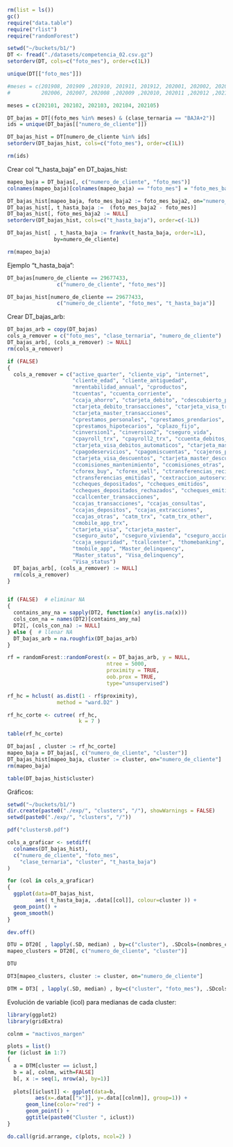 ```r
rm(list = ls())
gc()
require("data.table")
require("rlist")
require("randomForest")
```

```r
setwd("~/buckets/b1/")
DT <- fread("./datasets/competencia_02.csv.gz")
setorderv(DT, cols=c("foto_mes"), order=c(1L))
```

```r
unique(DT[["foto_mes"]])
```

```r
#meses = c(201908, 201909 ,201910, 201911, 201912, 202001, 202002, 202003 ,202004 ,202005,
#          202006, 202007, 202008 ,202009 ,202010, 202011 ,202012 ,202101 ,202102, 202103 ,202104 ,202105)

meses = c(202101, 202102, 202103, 202104, 202105)

DT_bajas = DT[(foto_mes %in% meses) & (clase_ternaria == "BAJA+2")]
ids = unique(DT_bajas[["numero_de_cliente"]])

DT_bajas_hist = DT[numero_de_cliente %in% ids]
setorderv(DT_bajas_hist, cols=c("foto_mes"), order=c(1L))

rm(ids)
```


Crear col "t_hasta_baja" en DT_bajas_hist:
```r
mapeo_baja = DT_bajas[, c("numero_de_cliente", "foto_mes")]
colnames(mapeo_baja)[colnames(mapeo_baja) == "foto_mes"] = "foto_mes_baja2"

DT_bajas_hist[mapeo_baja, foto_mes_baja2 := foto_mes_baja2, on="numero_de_cliente"]
DT_bajas_hist[, t_hasta_baja :=  (foto_mes_baja2 - foto_mes)]
DT_bajas_hist[, foto_mes_baja2 := NULL]
setorderv(DT_bajas_hist, cols=c("t_hasta_baja"), order=c(-1L))

DT_bajas_hist[ , t_hasta_baja := frankv(t_hasta_baja, order=1L), 
               by=numero_de_cliente]

rm(mapeo_baja)
```


Ejemplo "t_hasta_baja":
```r
DT_bajas[numero_de_cliente == 29677433, 
                c("numero_de_cliente", "foto_mes")]
```

```r
DT_bajas_hist[numero_de_cliente == 29677433, 
                c("numero_de_cliente", "foto_mes", "t_hasta_baja")]
```


Crear DT_bajas_arb:
```r
DT_bajas_arb = copy(DT_bajas)
cols_a_remover = c("foto_mes", "clase_ternaria", "numero_de_cliente")
DT_bajas_arb[, (cols_a_remover) := NULL]
rm(cols_a_remover)

if (FALSE)
{
  cols_a_remover = c("active_quarter", "cliente_vip", "internet",
                     "cliente_edad", "cliente_antiguedad",
                     "mrentabilidad_annual", "cproductos",
                     "tcuentas", "ccuenta_corriente",
                     "ccaja_ahorro", "ctarjeta_debito", "cdescubierto_preacordado",
                     "ctarjeta_debito_transacciones", "ctarjeta_visa_transacciones",
                     "ctarjeta_master_transacciones",
                     "cprestamos_personales", "cprestamos_prendarios", 
                     "cprestamos_hipotecarios", "cplazo_fijo",
                     "cinversion1", "cinversion2", "cseguro_vida",
                     "cpayroll_trx", "cpayroll2_trx", "ccuenta_debitos_automaticos",
                     "ctarjeta_visa_debitos_automaticos", "ctarjeta_master_debitos_automaticos",
                     "cpagodeservicios", "cpagomiscuentas", "ccajeros_propios_descuentos",
                     "ctarjeta_visa_descuentos", "ctarjeta_master_descuentos",
                     "ccomisiones_mantenimiento", "ccomisiones_otras", "cforex",
                     "cforex_buy", "cforex_sell", "ctransferencias_recibidas",
                     "ctransferencias_emitidas", "cextraccion_autoservicio",
                     "ccheques_depositados", "ccheques_emitidos",
                     "ccheques_depositados_rechazados", "ccheques_emitidos_rechazados",
                     "ccallcenter_transacciones",
                     "ccajas_transacciones", "ccajas_consultas",
                     "ccajas_depositos", "ccajas_extracciones",
                     "ccajas_otras", "catm_trx", "catm_trx_other",
                     "cmobile_app_trx",
                     "ctarjeta_visa", "ctarjeta_master",
                     "cseguro_auto", "cseguro_vivienda", "cseguro_accidentes_personales",
                     "ccaja_seguridad", "tcallcenter", "thomebanking",
                     "tmobile_app", "Master_delinquency",
                     "Master_status", "Visa_delinquency",
                     "Visa_status")
  DT_bajas_arb[, (cols_a_remover) := NULL]
  rm(cols_a_remover)
}


if (FALSE)  # eliminar NA
{
  contains_any_na = sapply(DT2, function(x) any(is.na(x)))
  cols_con_na = names(DT2)[contains_any_na]
  DT2[, (cols_con_na) := NULL]
} else {  # llenar NA
  DT_bajas_arb = na.roughfix(DT_bajas_arb)
}
```


```r
rf = randomForest::randomForest(x = DT_bajas_arb, y = NULL, 
                                ntree = 5000, 
                                proximity = TRUE,
                                oob.prox = TRUE,
                                type="unsupervised")
```

```r
rf_hc = hclust( as.dist(1 - rf$proximity), 
                method = "ward.D2" )
```

```r
rf_hc_corte <- cutree( rf_hc, 
                       k = 7 )
```

```r
table(rf_hc_corte)
```

```r
DT_bajas[ , cluster := rf_hc_corte]
mapeo_baja = DT_bajas[, c("numero_de_cliente", "cluster")]
DT_bajas_hist[mapeo_baja, cluster := cluster, on="numero_de_cliente"]
rm(mapeo_baja)
```

```r
table(DT_bajas_hist$cluster)
```

Gráficos:
```r
setwd("~/buckets/b1/")
dir.create(paste0("./exp/", "clusters", "/"), showWarnings = FALSE)
setwd(paste0("./exp/", "clusters", "/"))

pdf("clusters0.pdf")

cols_a_graficar <- setdiff(
  colnames(DT_bajas_hist),
  c("numero_de_cliente", "foto_mes", 
    "clase_ternaria", "cluster", "t_hasta_baja")
)

for (col in cols_a_graficar)
{
  ggplot(data=DT_bajas_hist, 
         aes( t_hasta_baja, .data[[col]], colour=cluster )) +
  geom_point() +
  geom_smooth()
}

dev.off()
```



```r
DTU = DT20[ , lapply(.SD, median) , by=c("cluster"), .SDcols=(nombres_cols_dt2) ]
mapeo_clusters = DT20[, c("numero_de_cliente", "cluster")]
```

```r
DTU
```

```r
DT3[mapeo_clusters, cluster := cluster, on="numero_de_cliente"]
```

```r
DTM = DT3[ , lapply(.SD, median) , by=c("cluster", "foto_mes"), .SDcols=sapply(DT3, is.numeric) ]
```

Evolución de variable (icol) para medianas de cada cluster: 
```r
library(ggplot2)
library(gridExtra)

colnm = "mactivos_margen"

plots = list()
for (iclust in 1:7)
{
  a = DTM[cluster == iclust,]
  b = a[, colnm, with=FALSE]
  b[, x := seq(1, nrow(a), by=1)]
  
  plots[[iclust]] <- ggplot(data=b, 
         aes(x=.data[["x"]], y=.data[[colnm]], group=1)) +
      geom_line(color="red") +
      geom_point() +
      ggtitle(paste0("Cluster ", iclust))
}

do.call(grid.arrange, c(plots, ncol=2) )
```
